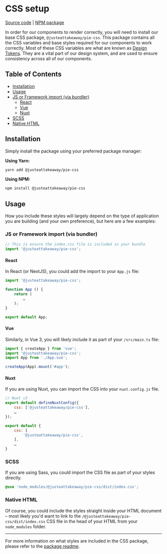 
<Meta title="Introduction/CSS setup" />

# CSS setup
[Source code](https://github.com/justeattakeaway/pie/tree/main/packages/tools/pie-css) | [NPM package](https://www.npmjs.com/package/@justeattakeaway/pie-css)

In order for our components to render correctly, you will need to install our base CSS package, `@justeattakeaway/pie-css`. This package contains all the CSS variables and base styles required for our components to work correctly.
Most of these CSS variables are what are known as [Design Tokens](https://pie.design/foundations/design-tokens/). They are a vital part of our design system, and are used to ensure consistency across all of our components.

## Table of Contents

- [Installation](#installation)
- [Usage](#usage)
- [JS or Framework import (via bundler)](#js-or-framework-import-via-bundler)
    - [React](#react)
    - [Vue](#vue)
    - [Nuxt](#nuxt)
- [SCSS](#scss)
- [Native HTML](#native-html)


## Installation

Simply install the package using your preferred package manager:

**Using Yarn:**

```bash
yarn add @justeattakeaway/pie-css
```

**Using NPM:**

```bash
npm install @justeattakeaway/pie-css
```

## Usage

How you include these styles will largely depend on the type of application you are building (and your own preference), but here are a few examples:

### JS or Framework import (via bundler)
```javascript
// This is ensure the index.css file is included in your bundle
import '@justeattakeaway/pie-css';
```

#### React
In React (or NextJS), you could add the import to your `App.js` file:

```javascript
import '@justeattakeaway/pie-css';

function App () {
    return (
        …
    );
}

export default App;
```

#### Vue

Similarly, in Vue 3, you will likely include it as part of your `/src/main.ts` file:

```javascript
import { createApp } from 'vue';
import '@justeattakeaway/pie-css';
import App from './App.vue';

createApp(App).mount('#app');
```

#### Nuxt

If you are using Nuxt, you can import the CSS into your `nuxt.config.js` file.

```javascript
// Nuxt v3
export default defineNuxtConfig({
    css: ['@justeattakeaway/pie-css'],
    …
});
```

```javascript
export default {
    css: [
        '@justeattakeaway/pie-css',
    ],
    …
}
```

### SCSS
If you are using Sass, you could import the CSS file as part of your styles directly.

```SCSS
@use 'node_modules/@justeattakeaway/pie-css/dist/index.css';
```

### Native HTML
Of course, you could include the styles straight inside your HTML document – most likely you'd want to link to the `/@justeattakeaway/pie-css/dist/index.css` CSS file in the head of your HTML from your `node_modules` folder.

---

For more information on what styles are included in the CSS package, please refer to the [package readme](https://www.npmjs.com/package/@justeattakeaway/pie-css).
